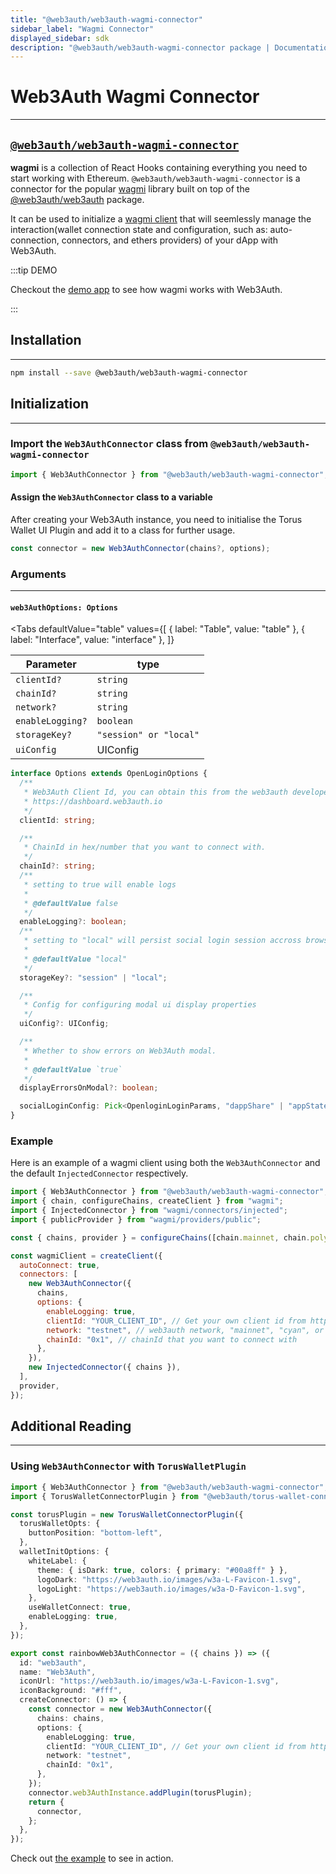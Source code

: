 ```yaml
---
title: "@web3auth/web3auth-wagmi-connector"
sidebar_label: "Wagmi Connector"
displayed_sidebar: sdk
description: "@web3auth/web3auth-wagmi-connector package | Documentation - Web3Auth"
---
```


# Web3Auth Wagmi Connector

---

## [`@web3auth/web3auth-wagmi-connector`](https://npmjs.com/package/@web3auth/web3auth-wagmi-connector)


**wagmi** is a collection of React Hooks containing everything you need to start working with Ethereum. `@web3auth/web3auth-wagmi-connector` is a
connector for the popular [wagmi](https://github.com/tmm/wagmi) library built on top of the [@web3auth/web3auth](https://github.com/web3auth/web3auth)
package.

It can be used to initialize a [wagmi client](https://wagmi.sh/docs/client) that will seemlessly manage the interaction(wallet connection state and
configuration, such as: auto-connection, connectors, and ethers providers) of your dApp with Web3Auth.

:::tip DEMO

Checkout the [demo app](https://github.com/Web3Auth/web3auth-wagmi-connector/tree/master/examples/demo) to see how wagmi works with Web3Auth.

:::

## Installation

---

```bash npm2yarn
npm install --save @web3auth/web3auth-wagmi-connector
```

## Initialization

---

### Import the `Web3AuthConnector` class from `@web3auth/web3auth-wagmi-connector`

```js
import { Web3AuthConnector } from "@web3auth/web3auth-wagmi-connector";
```

#### Assign the `Web3AuthConnector` class to a variable

After creating your Web3Auth instance, you need to initialise the Torus Wallet UI Plugin and add it to a class for further usage.

```javascript
const connector = new Web3AuthConnector(chains?, options);
```

### Arguments

---

#### `web3AuthOptions: Options`

<Tabs
  defaultValue="table"
  values={[
    { label: "Table", value: "table" },
    { label: "Interface", value: "interface" },
  ]}
>

<TabItem value="table">

| Parameter        | type                   |
| ---------------- | ---------------------- |
| `clientId?`      | `string`               |
| `chainId?`       | `string`               |
| `network?`       | `string`               |
| `enableLogging?` | `boolean`              |
| `storageKey?`    | `"session" or "local"` |
| `uiConfig`       | UIConfig               |

</TabItem>

<TabItem value="interface">

```ts
interface Options extends OpenLoginOptions {
  /**
   * Web3Auth Client Id, you can obtain this from the web3auth developer dashboard by visiting
   * https://dashboard.web3auth.io
   */
  clientId: string;

  /**
   * ChainId in hex/number that you want to connect with.
   */
  chainId?: string;
  /**
   * setting to true will enable logs
   *
   * @defaultValue false
   */
  enableLogging?: boolean;
  /**
   * setting to "local" will persist social login session accross browser tabs.
   *
   * @defaultValue "local"
   */
  storageKey?: "session" | "local";

  /**
   * Config for configuring modal ui display properties
   */
  uiConfig?: UIConfig;

  /**
   * Whether to show errors on Web3Auth modal.
   *
   * @defaultValue `true`
   */
  displayErrorsOnModal?: boolean;

  socialLoginConfig: Pick<OpenloginLoginParams, "dappShare" | "appState" | "mfaLevel" | "sessionTime">;
}
```

</TabItem>

</Tabs>

### Example

Here is an example of a wagmi client using both the `Web3AuthConnector` and the default `InjectedConnector` respectively.

```js
import { Web3AuthConnector } from "@web3auth/web3auth-wagmi-connector";
import { chain, configureChains, createClient } from "wagmi";
import { InjectedConnector } from "wagmi/connectors/injected";
import { publicProvider } from "wagmi/providers/public";

const { chains, provider } = configureChains([chain.mainnet, chain.polygon], [publicProvider()]);

const wagmiClient = createClient({
  autoConnect: true,
  connectors: [
    new Web3AuthConnector({
      chains,
      options: {
        enableLogging: true,
        clientId: "YOUR_CLIENT_ID", // Get your own client id from https://dashboard.web3auth.io
        network: "testnet", // web3auth network, "mainnet", "cyan", or "aqua"
        chainId: "0x1", // chainId that you want to connect with
      },
    }),
    new InjectedConnector({ chains }),
  ],
  provider,
});
```

## Additional Reading

---

### Using `Web3AuthConnector` with `TorusWalletPlugin`

```ts
import { Web3AuthConnector } from "@web3auth/web3auth-wagmi-connector";
import { TorusWalletConnectorPlugin } from "@web3auth/torus-wallet-connector-plugin";

const torusPlugin = new TorusWalletConnectorPlugin({
  torusWalletOpts: {
    buttonPosition: "bottom-left",
  },
  walletInitOptions: {
    whiteLabel: {
      theme: { isDark: true, colors: { primary: "#00a8ff" } },
      logoDark: "https://web3auth.io/images/w3a-L-Favicon-1.svg",
      logoLight: "https://web3auth.io/images/w3a-D-Favicon-1.svg",
    },
    useWalletConnect: true,
    enableLogging: true,
  },
});

export const rainbowWeb3AuthConnector = ({ chains }) => ({
  id: "web3auth",
  name: "Web3Auth",
  iconUrl: "https://web3auth.io/images/w3a-L-Favicon-1.svg",
  iconBackground: "#fff",
  createConnector: () => {
    const connector = new Web3AuthConnector({
      chains: chains,
      options: {
        enableLogging: true,
        clientId: "YOUR_CLIENT_ID", // Get your own client id from https://dashboard.web3auth.io
        network: "testnet",
        chainId: "0x1",
      },
    });
    connector.web3AuthInstance.addPlugin(torusPlugin);
    return {
      connector,
    };
  },
});
```

Check out [the example](https://github.com/Web3Auth/examples/tree/main/wagmi-connector/react-example-with-plugin) to see in action.
